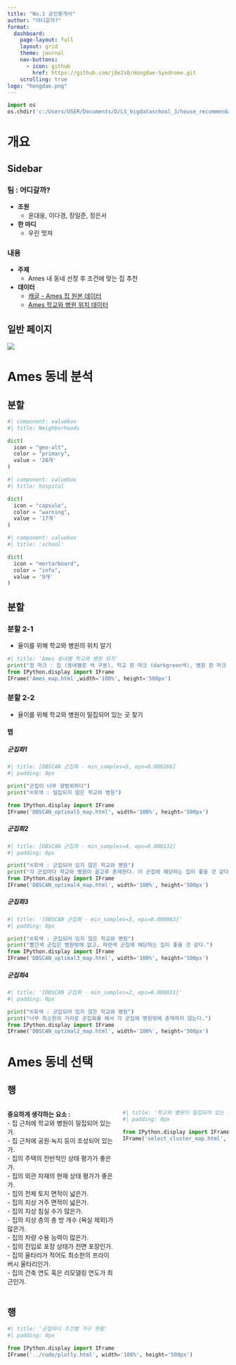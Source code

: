 ```yaml
---
title: "No.1 공인중개사"
author: "어디갈까?"
format:
  dashboard:
    page-layout: full
    layout: grid
    theme: journal
    nav-buttons:
      - icon: github
        href: https://github.com/j8e2s8/Hongdae-Syndrome.git
    scrolling: true
logo: "hongdae.png"
---
```


```python
import os
os.chdir('c:/Users/USER/Documents/D/LS_bigdataschool_3/house_recommendation/dashboard')
```

# 개요

## Sidebar {.sidebar}

### 팀 : 어디갈까?

- **조원**
  - 윤대웅, 이다경, 장일준, 정은서
- **한 마디**
  - 우린 멋져

### 내용

- **주제**
  - Ames 내 동네 선정 후 조건에 맞는 집 추천
- **데이터**
  - [캐글 - Ames 집 원본 데이터](https://github.com/j8e2s8/Hongdae-Syndrome/blob/main/data/kaggle/houseprice/houseprice-with-lonlat.csv)
  - [Ames 학교와 병원 위치 데이터](https://github.com/j8e2s8/Hongdae-Syndrome/blob/main/data/kaggle/houseprice/aims_school_hospital.CSV)


## 일반 페이지

![](page0.jpg)


# Ames 동네 분석

## 분할 {height=10%}

```python
#| component: valuebox
#| title: Neighborhoods

dict(
  icon = "geo-alt",
  color = "primary",
  value = '28개'
)
```

```python
#| component: valuebox
#| title: hospital

dict(
  icon = "capsule",
  color = "warning",
  value = '17개'
)
```

```python
#| component: valuebox
#| title: 'school'

dict(
  icon = "mortarboard",
  color = "info",
  value = '9개'
)
```


## 분할 {height=auto}

### 분할 2-1
- 율이를 위해 학교와 병원의 위치 알기

```python
#| title: 'Ames 동네별 학교와 병원 위치'
print("점 마크 : 집 (동네별로 색 구분), 학교 핀 마크 (darkgreen색), 병원 핀 마크 (orange색)")
from IPython.display import IFrame
IFrame('Ames_map.html',width='100%', height='500px')
```

### 분할 2-2
- 율이를 위해 학교와 병원이 밀집되어 있는 곳 찾기

#### 탭 {.tabset}

##### 군집화1

```python
#| title: [DBSCAN 군집화 - min_samples=5, eps=0.000266]
#| padding: 0px

print("군집이 너무 광범위하다")
print("※회색 : 밀집되지 않은 학교와 병원")

from IPython.display import IFrame
IFrame('DBSCAN_optimal5_map.html', width='100%', height='500px')
```


##### 군집화2

```python
#| title: [DBSCAN 군집화 - min_samples=4, eps=0.000132]
#| padding: 0px

print("※회색 : 군집되어 있지 않은 학교와 병원")
print("각 군집마다 학교와 병원이 골고루 존재한다. 이 군집에 해당하는 집이 좋을 것 같다.")
from IPython.display import IFrame
IFrame('DBSCAN_optimal4_map.html', width='100%', height='500px')
```

##### 군집화3

```python
#| title: '[DBSCAN 군집화 - min_samples=3, eps=0.000083]'
#| padding: 0px

print("※회색 : 군집되어 있지 않은 학교와 병원")
print("빨간색 군집은 병원밖에 없고, 파란색 군집에 해당하는 집이 좋을 것 같다.")
from IPython.display import IFrame
IFrame('DBSCAN_optimal3_map.html', width='100%', height='500px')
```

##### 군집화4

```python
#| title: '[DBSCAN 군집화 - min_samples=2, eps=0.000031]'
#| padding: 0px

print("※회색 : 군집되어 있지 않은 학교와 병원")
print("너무 최소한의 거리로 군집화를 해서 각 군집에 병원밖에 존재하지 않는다.")
from IPython.display import IFrame
IFrame('DBSCAN_optimal2_map.html', width='100%', height='500px')
```


# Ames 동네 선택

## 행 {height=20%}

::: {.columns}

::: {.column width="100%"}
**중요하게 생각하는 요소 :**<br>
- 집 근처에 학교와 병원이 밀집되어 있는가.<br>
- 집 근처에 공원·녹지 등이 조성되어 있는가.<br>
- 집의 주택의 전반적인 상태 평가가 좋은가.<br>
- 집의 외관 자재의 현재 상태 평가가 좋은가.<br>
- 집의 전체 토지 면적이 넓은가.<br>
- 집의 지상 거주 면적이 넓은가.<br>
- 집의 지상 침실 수가 많은가.<br>
- 집의 지상 층의 총 방 개수 (욕실 제외)가 많은가.<br>
- 집의 차량 수용 능력이 많은가.<br>
- 집의 진입로 포장 상태가 전면 포장인가.<br>
- 집의 울타리가 적어도 최소한의 프라이버시 울타리인가.<br>
- 집의 건축 연도 혹은 리모델링 연도가 최근인가.<br>
:::


::: {.column width="100%"}
```python
#| title: '학교와 병원이 밀집되어 있는 세 구역'
#| padding: 0px

from IPython.display import IFrame
IFrame('select_cluster_map.html', width='200%', height='300px')
```

:::

:::

## 행 {height=auto}


```python
#| title: '군집마다 조건별 가구 현황'
#| padding: 0px

from IPython.display import IFrame
IFrame('../code/plotly.html', width='100%', height='500px')
```
